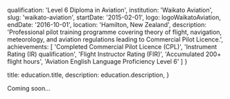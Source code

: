 

  qualification: 'Level 6 Diploma in Aviation',
  institution: 'Waikato Aviation',
  slug: 'waikato-aviation',
  startDate: '2015-02-01',
  logo: logoWaikatoAviation,
  endDate: '2016-10-01',
  location: 'Hamilton, New Zealand',
  description: 'Professional pilot training programme covering theory of flight, navigation, meteorology, and aviation regulations leading to Commercial Pilot Licence.',
  achievements: [
    'Completed Commercial Pilot Licence (CPL)',
    'Instrument Rating (IR) qualification',
    'Flight Instructor Rating (FIR)',
    'Accumulated 200+ flight hours',
    'Aviation English Language Proficiency Level 6'
  ]
}

  title: education.title,
  description: education.description,
}


Coming soon...
